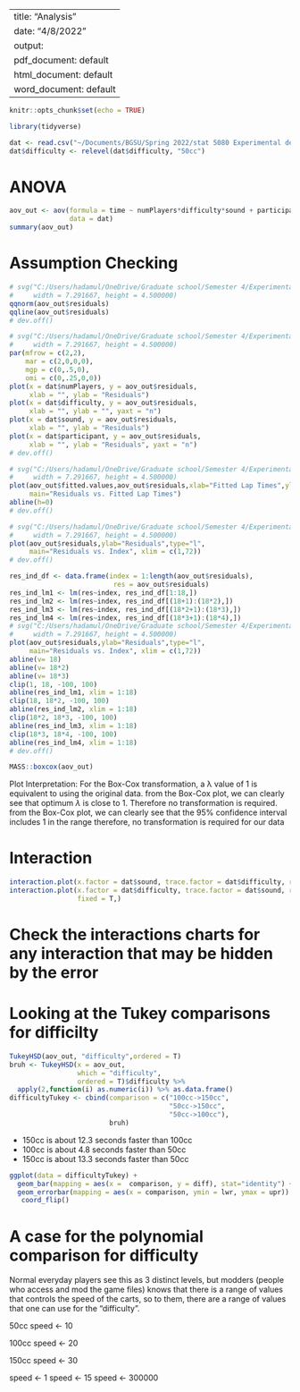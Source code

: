 
---
title: "Analysis"
date: "4/8/2022"
output:
  pdf_document: default
  html_document: default
  word_document: default
---

```r
knitr::opts_chunk$set(echo = TRUE)
```

```r
library(tidyverse)
```


```r
dat <- read.csv("~/Documents/BGSU/Spring 2022/stat 5080 Experimental design/Project/data.csv", stringsAsFactors = T,fileEncoding = 'UTF-8-BOM')
dat$difficulty <- relevel(dat$difficulty, "50cc")
```

# ANOVA
```r
aov_out <- aov(formula = time ~ numPlayers*difficulty*sound + participant,
               data = dat)
summary(aov_out)
```

# Assumption Checking
```r
# svg("C:/Users/hadamul/OneDrive/Graduate school/Semester 4/Experimental Design/Experimental-Design-Final-Project/Plots/qq.svg",
#     width = 7.291667, height = 4.500000)
qqnorm(aov_out$residuals)
qqline(aov_out$residuals)
# dev.off()
```

```r
# svg("C:/Users/hadamul/OneDrive/Graduate school/Semester 4/Experimental Design/Experimental-Design-Final-Project/Plots/factorEqVar.svg",
#     width = 7.291667, height = 4.500000)
par(mfrow = c(2,2),
    mar = c(2,0,0,0),
    mgp = c(0,.5,0),
    omi = c(0,.25,0,0))
plot(x = dat$numPlayers, y = aov_out$residuals,
     xlab = "", ylab = "Residuals")
plot(x = dat$difficulty, y = aov_out$residuals,
     xlab = "", ylab = "", yaxt = "n")
plot(x = dat$sound, y = aov_out$residuals,
     xlab = "", ylab = "Residuals")
plot(x = dat$participant, y = aov_out$residuals,
     xlab = "", ylab = "Residuals", yaxt = "n")
# dev.off()
```


```r
# svg("C:/Users/hadamul/OneDrive/Graduate school/Semester 4/Experimental Design/Experimental-Design-Final-Project/Plots/Res_v_FitEqVar.svg",
#     width = 7.291667, height = 4.500000)
plot(aov_out$fitted.values,aov_out$residuals,xlab="Fitted Lap Times",ylab="Residuals",
     main="Residuals vs. Fitted Lap Times")
abline(h=0)
# dev.off()
```


```r
# svg("C:/Users/hadamul/OneDrive/Graduate school/Semester 4/Experimental Design/Experimental-Design-Final-Project/Plots/ResidualIndex.svg",
#     width = 7.291667, height = 4.500000)
plot(aov_out$residuals,ylab="Residuals",type="l",
     main="Residuals vs. Index", xlim = c(1,72))
# dev.off()
```

```r
res_ind_df <- data.frame(index = 1:length(aov_out$residuals),
                          res = aov_out$residuals)
res_ind_lm1 <- lm(res~index, res_ind_df[1:18,])
res_ind_lm2 <- lm(res~index, res_ind_df[(18+1):(18*2),])
res_ind_lm3 <- lm(res~index, res_ind_df[(18*2+1):(18*3),])
res_ind_lm4 <- lm(res~index, res_ind_df[(18*3+1):(18*4),])
# svg("C:/Users/hadamul/OneDrive/Graduate school/Semester 4/Experimental Design/Experimental-Design-Final-Project/Plots/ResidualIndexBlock.svg",
#     width = 7.291667, height = 4.500000)
plot(aov_out$residuals,ylab="Residuals",type="l",
     main="Residuals vs. Index", xlim = c(1,72))
abline(v= 18)
abline(v= 18*2)
abline(v= 18*3)
clip(1, 18, -100, 100)
abline(res_ind_lm1, xlim = 1:18)
clip(18, 18*2, -100, 100)
abline(res_ind_lm2, xlim = 1:18)
clip(18*2, 18*3, -100, 100)
abline(res_ind_lm3, xlim = 1:18)
clip(18*3, 18*4, -100, 100)
abline(res_ind_lm4, xlim = 1:18)
# dev.off()
```

```r
MASS::boxcox(aov_out)
```

Plot Interpretation: For the Box-Cox transformation, a λ value of 1 is equivalent to using the original data. from the Box-Cox plot, we can clearly see that optimum $\lambda$ is close to 1. Therefore no transformation is required.
from the Box-Cox plot, we can clearly see that the 95% confidence interval includes 1 in the range therefore, no transformation is required for our data





# Interaction
```r
interaction.plot(x.factor = dat$sound, trace.factor = dat$difficulty, response = dat$time)
interaction.plot(x.factor = dat$difficulty, trace.factor = dat$sound, response = dat$time,
                 fixed = T,)
```


# Check the interactions charts for any interaction that may be hidden by the error

# Looking at the Tukey comparisons for difficilty
```r
TukeyHSD(aov_out, "difficulty",ordered = T)
bruh <- TukeyHSD(x = aov_out,
                 which = "difficulty",
                 ordered = T)$difficulty %>% 
  apply(2,function(i) as.numeric(i)) %>% as.data.frame()
difficultyTukey <- cbind(comparison = c("100cc->150cc",
                                        "50cc->150cc",
                                        "50cc->100cc"),
                         bruh)
```   
- 150cc is about 12.3 seconds faster than 100cc
- 100cc is about 4.8 seconds faster than 50cc
- 150cc is about 13.3 seconds faster than 50cc

```r
ggplot(data = difficultyTukey) +
  geom_bar(mapping = aes(x =  comparison, y = diff), stat="identity") +
  geom_errorbar(mapping = aes(x = comparison, ymin = lwr, ymax = upr)) +
   coord_flip()
```


# A case for the polynomial comparison for difficulty

Normal everyday players see this as 3 distinct levels, but modders (people who access and mod the game files) knows that there is a range of values that controls the speed of the carts, so to them, there are a range of values that one can use for the "difficulty".






50cc 
speed <- 10


100cc 
speed <- 20


150cc 
speed <- 30


speed <- 1
speed <- 15
speed <- 300000